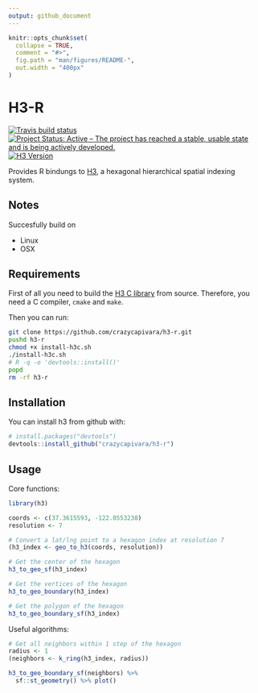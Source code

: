 ```yaml
---
output: github_document
---
```


<!-- README.md is generated from README.Rmd. Please edit that file -->

```r
knitr::opts_chunk$set(
  collapse = TRUE,
  comment = "#>",
  fig.path = "man/figures/README-",
  out.width = "400px"
)
```
# H3-R

[![Travis build status](https://travis-ci.org/crazycapivara/h3-r.svg?branch=master)](https://travis-ci.org/crazycapivara/h3-r)
[![Project Status: Active – The project has reached a stable, usable state and is being actively developed.](https://www.repostatus.org/badges/latest/active.svg)](https://www.repostatus.org/#active)
[![H3 Version](https://img.shields.io/badge/h3-v3.3.0-blue.svg)](https://github.com/uber/h3/releases/tag/v3.3.0)

Provides R bindungs to [H3](https://uber.github.io/h3/), a hexagonal hierarchical spatial indexing system.

## Notes

Succesfully build on

* Linux
* OSX

## Requirements

First of all you need to build the [H3 C library](https://github.com/uber/h3) from source. Therefore, you need a C compiler, `cmake` and `make`.

Then you can run:

```bash
git clone https://github.com/crazycapivara/h3-r.git
pushd h3-r
chmod +x install-h3c.sh
./install-h3c.sh
# R -q -e 'devtools::install()'
popd
rm -rf h3-r
```

## Installation

You can install h3 from github with:

```r
# install.packages("devtools")
devtools::install_github("crazycapivara/h3-r")
```

## Usage

Core functions:

```r
library(h3)

coords <- c(37.3615593, -122.0553238)
resolution <- 7

# Convert a lat/lng point to a hexagon index at resolution 7
(h3_index <- geo_to_h3(coords, resolution)) 

# Get the center of the hexagon
h3_to_geo_sf(h3_index)

# Get the vertices of the hexagon
h3_to_geo_boundary(h3_index)

# Get the polygon of the hexagon
h3_to_geo_boundary_sf(h3_index)
```

Useful algorithms:

```r
# Get all neighbors within 1 step of the hexagon
radius <- 1
(neighbors <- k_ring(h3_index, radius))

h3_to_geo_boundary_sf(neighbors) %>%
  sf::st_geometry() %>% plot()
```
